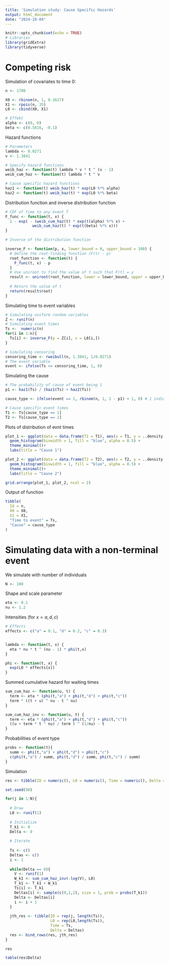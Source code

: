 ---
title: 'Simulation study: Cause Specific Hazards'
output: html_document
date: "2024-10-04"
---

```{r setup, include=FALSE}
knitr::opts_chunk$set(echo = TRUE)
# Libraries
library(gridExtra)
library(tidyverse)
```


# Competing risk

Simulation of covariates to time 0:

```{r}
n <- 1700

X0 <- rbinom(n, 1, 0.1627)
X1 <- rpois(n, 35)
L0 <- cbind(X0, X1)

# Effekt
alpha <- c(0, 0)
beta <- c(0.5816, -0.1)
```

Hazard functions

```{r}
# Parameters
lambda <- 0.0271
v <- 1.3841

# Specify hazard functions
weib_haz <- function(t) lambda * v * t ^ (v - 1)
weib_cum_haz <- function(t) lambda * t ^ v 

# Cause specific hazard functions
haz1 <- function(t) weib_haz(t) * exp(L0 %*% alpha)
haz2 <- function(t) weib_haz(t) * exp(L0 %*% beta)
```

Distribution function and inverse distribution function

```{r}
# CDF of time to any event T
F_func <- function(t, x) {
  1 - exp( - (weib_cum_haz(t) * exp(t(alpha) %*% x) + 
            weib_cum_haz(t) * exp(t(beta) %*% x)))
}

# Inverse of the distribution function

inverse_F <- function(p, x, lower_bound = 0, upper_bound = 100) {
  # Define the root-finding function (F(t) - p)
  root_function <- function(t) {
    F_func(t, x) - p
  }
  # Use uniroot to find the value of t such that F(t) = y
  result <- uniroot(root_function, lower = lower_bound, upper = upper_bound)
  
  # Return the value of t
  return(result$root)
}
```

Simulating time to event variables

```{r}
# Simulating uniform random variables
Z <- runif(n)
# Simulating event times
Ts <-  numeric(n)
for(i in 1:n){
  Ts[i] <- inverse_F(p = Z[i], x = L0[i,])
}

# Simulating censoring
censoring_time <- rweibull(n, 1.3841, 1/0.0271)
# The event variable
event <- ifelse(Ts <= censoring_time, 1, 0)
```

Simulating the cause

```{r}
# The probability of cause of event being 1
p1 <- haz1(Ts) / (haz1(Ts) + haz2(Ts))

cause_type <- ifelse(event == 1, rbinom(n, 1, 1 - p1) + 1, 0) # 1 indicates cause 1, 2 indicates cause of event being 2

# Cause specific event times
T1 <- Ts[cause_type == 1]
T2 <- Ts[cause_type == 2]
```

Plots of distribution of evnt times

```{r}
plot_1 <- ggplot(data = data.frame(T1 = T1), aes(x = T1, y = ..density..)) + 
  geom_histogram(binwidth = 1, fill = "blue", alpha = 0.5) + 
  theme_minimal()+
  labs(title = "Cause 1")

plot_2 <- ggplot(data = data.frame(T2 = T2), aes(x = T2, y = ..density..)) + 
  geom_histogram(binwidth = 1, fill = "blue", alpha = 0.5) + 
  theme_minimal()+
  labs(title = "Cause 2")

grid.arrange(plot_1, plot_2, ncol = 2)
```

Output of function

```{r}
tibble(
  Id = n,
  X0 = X0,
  X1 = X1,
  "Time to event" = Ts,
  "Cause" = cause_type
)
```


# Simulating data with a non-terminal event

We simulate with number of individuals

```{r}
N <- 100
```

Shape and scale parameter

```{r}
eta <- 0.1
nu <- 1.2
```

Intensities (for $x = a,d,c$)

```{r}
# Effects
effects <- c("a" = 0.1, "d" = 0.2, "c" = 0.3)


lambda <- function(t, x) {
  eta * nu * t ^ (nu - 1) * phi(t,x)
}

phi <- function(t, x) {
  exp(L0 * effects[x])
}
```

Summed cumulative hazard for waiting times

```{r}
sum_cum_haz <- function(u, t) {
  term <- eta * (phi(t,"a") + phi(t,"d") + phi(t,"c"))
  term * ((t + u) ^ nu - t ^ nu)
}

sum_cum_haz_inv <- function(u, t) {
  term <- eta * (phi(t,"a") + phi(t,"d") + phi(t,"c"))
  ((u + term * t ^ nu) / term ) ^ (1/nu) - t
}
```

Probabilities of event type

```{r}
probs <- function(t){
  summ <- phi(t,"a") + phi(t,"d") + phi(t,"c")
  c(phi(t,"a") / summ, phi(t,"d") / summ, phi(t,"c") / summ)
} 
```

Simulation

```{r}
res <- tibble(ID = numeric(), L0 = numeric(), Time = numeric(), Delta = numeric())

set.seed(98)

for(j in 1:N){
  
  # Draw
  L0 <- runif(1)
  
  # Initialize
  T_k1 <- 0
  Delta <- 0
  
  # Iterate
  
  Ts <- c()
  Deltas <- c()
  i <- 1
  
  while(Delta == 0){
    V <- runif(1)
    W_k1 <- sum_cum_haz_inv(-log(V), L0)
    T_k1 <- T_k1 + W_k1
    Ts[i] <- T_k1
    Deltas[i] <- sample(c(0,1,2), size = 1, prob = probs(T_k1))
    Delta <- Deltas[i]
    i <- i + 1
  }
  
  jth_res <- tibble(ID = rep(j, length(Ts)), 
                    L0 = rep(L0,length(Ts)), 
                    Time = Ts, 
                    Delta = Deltas) 
  res <- bind_rows(res, jth_res)
}

res

table(res$Delta)
```


